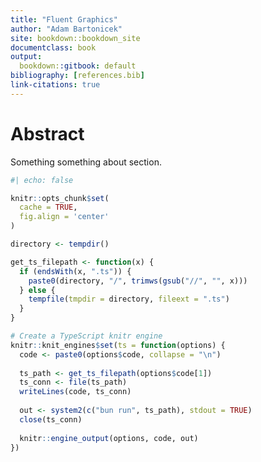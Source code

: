 ```yaml
---
title: "Fluent Graphics"
author: "Adam Bartonicek"
site: bookdown::bookdown_site
documentclass: book
output:
  bookdown::gitbook: default
bibliography: [references.bib]
link-citations: true
---
```



# Abstract 

Something something about section.

```r
#| echo: false

knitr::opts_chunk$set(
  cache = TRUE,
  fig.align = 'center'
)

directory <- tempdir()

get_ts_filepath <- function(x) {
  if (endsWith(x, ".ts")) {
    paste0(directory, "/", trimws(gsub("//", "", x)))
  } else {
    tempfile(tmpdir = directory, fileext = ".ts")
  }
}

# Create a TypeScript knitr engine
knitr::knit_engines$set(ts = function(options) {
  code <- paste0(options$code, collapse = "\n")
  
  ts_path <- get_ts_filepath(options$code[1]) 
  ts_conn <- file(ts_path)
  writeLines(code, ts_conn)
  
  out <- system2(c("bun run", ts_path), stdout = TRUE)
  close(ts_conn)
  
  knitr::engine_output(options, code, out)
})

```

